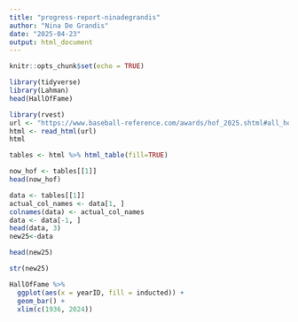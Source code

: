 ```yaml
---
title: "progress-report-ninadegrandis"
author: "Nina De Grandis"
date: "2025-04-23"
output: html_document
---
```


```r
knitr::opts_chunk$set(echo = TRUE)
```

```r
library(tidyverse)
library(Lahman)
head(HallOfFame)
```


```r
library(rvest)
url <- "https://www.baseball-reference.com/awards/hof_2025.shtml#all_hof_BBWAA"
html <- read_html(url)
html

tables <- html %>% html_table(fill=TRUE)
```


```r
now_hof <- tables[[1]]
head(now_hof)
```

```r
data <- tables[[1]]
actual_col_names <- data[1, ]
colnames(data) <- actual_col_names
data <- data[-1, ]
head(data, 3)
new25<-data

head(new25)
```

```r
str(new25)
```

```r
HallOfFame %>% 
  ggplot(aes(x = yearID, fill = inducted)) +
  geom_bar() +
  xlim(c(1936, 2024))
```


